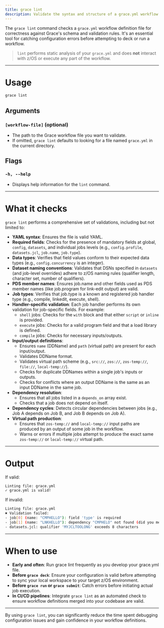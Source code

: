 ```yaml
---
title: grace lint
description: Validate the syntax and structure of a grace.yml workflow file.
---
```


The `grace lint` command checks a `grace.yml` workflow definition file for correctness against Grace's schema and validation rules. It's an essential tool for catching configuration errors before attempting to deck or run a workflow.

> `lint` performs static analysis of your `grace.yml` and does **not** interact with z/OS or execute any part of the workflow.

---

# Usage

```sh
grace lint
```

## Arguments

### `[workflow-file]` (optional)

- The path to the Grace workflow file you want to validate.
- If omitted, `grace lint` defaults to looking for a file named `grace.yml` in the current directory.

## Flags

### `-h, --help`

- Displays help information for the `lint` command.

---

# What it checks

`grace lint` performs a comprehensive set of validations, including but not limited to:

- **YAML syntax**: Ensures the file is valid YAML.
- **Required fields**: Checks for the presence of mandatory fields at global, `config`, `datasets`, and individual jobs levels (e.g., `config.profile`, `datasets.jcl`, `job.name`, `job.type`).
- **Data types**: Verifies that field values conform to their expected data types (e.g., `config.concurrency` is an integer).
- **Dataset naming conventions**: Validates that DSNs specified in `datasets` (and job-level overrides) adhere to z/OS naming rules (qualifier length, character set, number of qualifiers).
- **PDS member names**: Ensures job.name and other fields used as PDS member names (like job.program for link-edit output) are valid.
- **Job types**: Verifies that job.type is a known and registered job handler type (e.g., compile, linkedit, execute, shell).
- **Handler-specific validation**: Each job handler performs its own validation for job-specific fields. For example:
  - `shell` jobs: Checks for the `with` block and that either `script` or `inline` is provided.
  - `execute` jobs: Checks for a valid program field and that a load library is defined.
  - `compile` jobs: Checks for necessary inputs/outputs.
- **Input/output definitions**:
  - Ensures `name` (DDName) and `path` (virtual path) are present for each input/output.
  - Validates DDName format.
  - Validates virtual path scheme (e.g., `src://`, `zos://`, `zos-temp://`, `file://`, `local-temp://`).
  - Checks for duplicate DDNames within a single job's inputs or outputs.
  - Checks for conflicts where an output DDName is the same as an input DDName in the same job.
- **Dependency resolution**:
  - Ensures that all jobs listed in a `depends_on` array exist.
  - Checks that a job does not depend on itself.
- **Dependency cycles**: Detects circular dependencies between jobs (e.g., Job A depends on Job B, and Job B depends on Job A).
- **Virtual path production**:
  - Ensures that `zos-temp://` and `local-temp://` input paths are produced by an output of some job in the workflow.
  - Warns or errors if multiple jobs attempt to produce the exact same `zos-temp://` or `local-temp://` virtual path.

---

# Output

If valid:

```sh
Linting file: grace.yml
✓ grace.yml is valid!
```

If invalid:

```sh
Linting file: grace.yml
✖ Validation failed:
- job[0] (name: "CMPHELLO"): field 'type' is required
- job[1] (name: "LNKHELLO"): dependency "CMPHELO" not found (did you mean "CMPHELLO"?)
- datasets.jcl: qualifier 'MYJCLTOOLONG' exceeds 8 characters
```

---

# When to use

- **Early and often**: Run grace lint frequently as you develop your grace.yml file.
- **Before `grace deck`**: Ensure your configuration is valid before attempting to sync your local workspace to your target z/OS environment.
- **Before `grace run` or `grace submit`**: Catch errors before initiating actual job execution.
- **In CI/CD pipelines**: Integrate `grace lint` as an automated check to ensure workflow definitions merged into your codebase are valid.

---

By using `grace lint`, you can significantly reduce the time spent debugging configuration issues and gain confidence in your workflow definitions.
